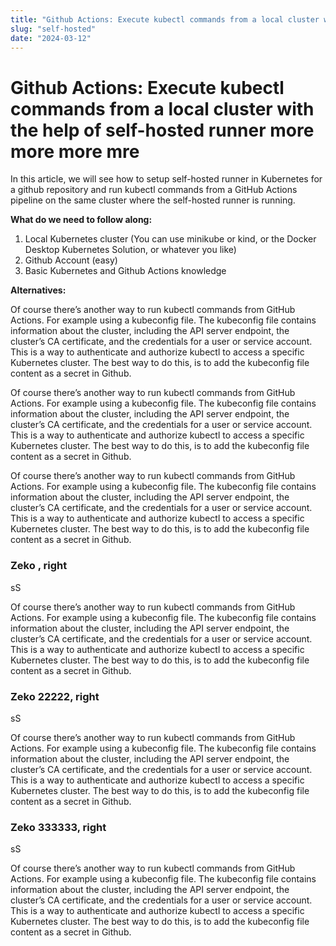 ```yaml
---
title: "Github Actions: Execute kubectl commands from a local cluster with the help of self-hosted runner"
slug: "self-hosted"
date: "2024-03-12"
---
```


# Github Actions: Execute kubectl commands from a local cluster with the help of self-hosted runner more more more mre

In this article, we will see how to setup self-hosted runner in Kubernetes for a github repository and run kubectl commands from a GitHub Actions pipeline on the same cluster where the self-hosted runner is running.

**What do we need to follow along:**

1. Local Kubernetes cluster (You can use minikube or kind, or the Docker Desktop Kubernetes Solution, or whatever you like)
2. Github Account (easy)
3. Basic Kubernetes and Github Actions knowledge

**Alternatives:**

Of course there’s another way to run kubectl commands from GitHub Actions.
For example using a kubeconfig file. The kubeconfig file contains information about the cluster,
including the API server endpoint, the cluster’s CA certificate, and the credentials for a user or service account. This is a way to authenticate and authorize kubectl to access a specific Kubernetes cluster. The best way to do this, is to add the kubeconfig file content as a secret in Github.

Of course there’s another way to run kubectl commands from GitHub Actions.
For example using a kubeconfig file. The kubeconfig file contains information about the cluster,
including the API server endpoint, the cluster’s CA certificate, and the credentials for a user or service account. This is a way to authenticate and authorize kubectl to access a specific Kubernetes cluster. The best way to do this, is to add the kubeconfig file content as a secret in Github.

Of course there’s another way to run kubectl commands from GitHub Actions.
For example using a kubeconfig file. The kubeconfig file contains information about the cluster,
including the API server endpoint, the cluster’s CA certificate, and the credentials for a user or service account. This is a way to authenticate and authorize kubectl to access a specific Kubernetes cluster. The best way to do this, is to add the kubeconfig file content as a secret in Github.

### Zeko , right

sS

Of course there’s another way to run kubectl commands from GitHub Actions.
For example using a kubeconfig file. The kubeconfig file contains information about the cluster,
including the API server endpoint, the cluster’s CA certificate, and the credentials for a user or service account. This is a way to authenticate and authorize kubectl to access a specific Kubernetes cluster. The best way to do this, is to add the kubeconfig file content as a secret in Github.

### Zeko 22222, right

sS

Of course there’s another way to run kubectl commands from GitHub Actions.
For example using a kubeconfig file. The kubeconfig file contains information about the cluster,
including the API server endpoint, the cluster’s CA certificate, and the credentials for a user or service account. This is a way to authenticate and authorize kubectl to access a specific Kubernetes cluster. The best way to do this, is to add the kubeconfig file content as a secret in Github.

### Zeko 333333, right

sS

Of course there’s another way to run kubectl commands from GitHub Actions.
For example using a kubeconfig file. The kubeconfig file contains information about the cluster,
including the API server endpoint, the cluster’s CA certificate, and the credentials for a user or service account. This is a way to authenticate and authorize kubectl to access a specific Kubernetes cluster. The best way to do this, is to add the kubeconfig file content as a secret in Github.
